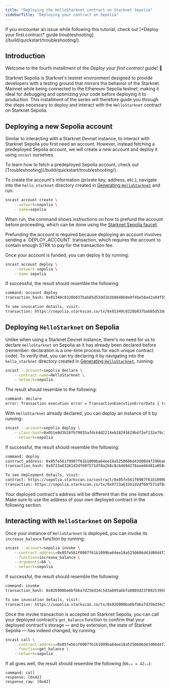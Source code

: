 ```yaml
---
title: "Deploying the HelloStarknet contract on Starknet Sepolia"
sidebarTitle: "Deploying your contract on Sepolia"
---
```


<Warning>
If you encounter an issue while following this tutorial, check out [*Deploy your first contract* guide troubleshooting](/build/quickstart/troubleshooting/).
</Warning>

## Introduction

Welcome to the fourth installment of the *Deploy your first contract* guide! 🥇

Starknet Sepolia is Starknet's testnet environment designed to provide developers with a testing ground that mirrors the behavior of the Starknet Mainnet while being connected to the Ethereum Sepolia testnet, making it ideal for debugging and optimizing your code before deploying it to production. This installment of the series will therefore guide you through the steps necessary to deploy and interact with the `HelloStarknet` contract on Starknet Sepolia.

## Deploying a new Sepolia account

Similar to interacting with a Starknet Devnet instance, to interact with Starknet Sepolia you first need an account. However, instead fetching a predeployed Sepolia account, we will create a _new_ account and deploy it using `sncast` ourselves.

<Note>
To learn how to fetch a predeployed Sepolia account, check out [Troubleshooting](/build/quickstart/troubleshooting/).
</Note>

To create the account's information (private key, address, etc.), navigate into the `hello_starknet` directory created in [Generating `HelloStarknet`](/build/quickstart/hellostarknet#generating-hellostarknet) and run:

```bash
sncast account create \
    --network=sepolia \
    --name=sepolia
```

When run, the command shows instructions on how to prefund the account before proceeding, which can be done using the [Starknet Sepolia faucet](https://starknet-faucet.vercel.app/).

<Note>
Prefunding the account is required because deploying an account involves sending a `DEPLOY_ACCOUNT` transaction, which requires the account to contain enough STRK to pay for the transaction fee.
</Note>

Once your account is funded, you can deploy it by running:

```bash
sncast account deploy \
    --network sepolia \
    --name sepolia
```

If successful, the result should resemble the following:

```bash
command: account deploy
transaction_hash: 0x01340c0328b037bab85d53dd1b3b8040b0e0f4be58a42a94f554c9bf6e5bf30d

To see invocation details, visit:
transaction: https://sepolia.starkscan.co/tx/0x01340c0328b037bab85d53dd1b3b8040b0e0f4be58a42a94f554c9bf6e5bf30d
```

## Deploying `HelloStarknet` on Sepolia

Unlike when using a Starknet Devnet instance, there's no need for us to declare `HelloStarknet` on Sepolia as it has already been declared before (remember: declaration is a one-time process for each unique contract code). To verify that, you can try declaring it by navigating into the `hello_starknet` directory created in [Generating `HelloStarknet`](/build/quickstart/hellostarknet#generating-hellostarknet), running:

```bash
sncast --account=sepolia declare \
    --contract-name=HelloStarknet \
    --network=sepolia
```

The result should resemble to the following:

```bash
command: declare
error: Transaction execution error = TransactionExecutionErrorData { transaction_index: 0, execution_error: Message("Class with hash 0x051e0d3b26fb79035afdc64d2214eb18291629b4f2ef132e79c3f3fbe1ba57c4 is already declared.") }
```

With `HelloStarknet` already declared, you can deploy an instance of it by running:

```bash
sncast --account=sepolia deploy \
    --class-hash=0x051e0d3b26fb79035afdc64d2214eb18291629b4f2ef132e79c3f3fbe1ba57c4 \
    --network=sepolia
```

If successful, the result should resemble the following:

```bash
command: deploy
contract_address: 0x05fe561f0907f61b1099ba64ee18a5250606d43d00d4f296ba622d287ceb2538
transaction_hash: 0x0723a63261d2df60f571df8a2b8c8c64694278aae66481a0584445c03234d83f

To see deployment details, visit:
contract: https://sepolia.starkscan.co/contract/0x05fe561f0907f61b1099ba64ee18a5250606d43d00d4f296ba622d287ceb2538
transaction: https://sepolia.starkscan.co/tx/0x0723a63261d2df60f571df8a2b8c8c64694278aae66481a0584445c03234d83f
```

<Warning>
Your deployed contract's address will be different than the one listed above. Make sure to use the address of your own deployed contract in the following section. 
</Warning>

## Interacting with `HelloStarknet` on Sepolia

Once your instance of `HelloStarknet` is deployed, you can invoke its `increase_balance` function by running:

```bash
sncast --account=sepolia invoke \
    --contract-address=0x05fe561f0907f61b1099ba64ee18a5250606d43d00d4f296ba622d287ceb2538 \
    --function=increase_balance \
    --arguments=66 \
    --network=sepolia
```

If successful, the result should resemble the following:

```bash
command: invoke
transaction_hash: 0x02b900ba6bfb6a7d256d34c5d3a895abbfa0805d23f80253958e101069700020

To see invocation details, visit:
transaction: https://sepolia.starkscan.co/tx/0x02b900ba6bfb6a7d256d34c5d3a895abbfa0805d23f80253958e101069700020
```

Once the invoke transaction is accepted on Starknet Sepolia, you can call your deployed contract's `get_balance` function to confirm that your deployed contract's storage — and by extension, the state of Starknet Sepolia — has indeed changed, by running:

```bash
sncast call \
    --contract-address=0x05fe561f0907f61b1099ba64ee18a5250606d43d00d4f296ba622d287ceb2538 \
    --function=get_balance \
    --network=sepolia
```

If all goes well, the result should resemble the following (`66₁₀ = 42₁₆`):

```console
command: call
response: [0x42]
response_raw: [0x42]
```